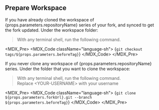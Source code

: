 
## Prepare Workspace

If you have already cloned the workspace of {props.parameters.repositoryName} series of your fork, and synced to get the fork updated. Under the workspace folder: 

> With any terminal shell, run the following command.

<MDX_Pre>
<MDX_Code className="language-sh">
{`git checkout tags/${props.parameters.beforeTag}`}
</MDX_Code>
</MDX_Pre>

If you never clone any workspace of {props.parameters.repositoryName} series. Under the folder that you want to clone the workspace:

> With any terminal shell, run the following command.  
> Replace \<YOUR-USERNAME\> with your username

<MDX_Pre>
<MDX_Code className="language-sh">
{`git clone ${props.parameters.forkUrl}.git --branch ${props.parameters.beforeTag}`}
</MDX_Code>
</MDX_Pre>

